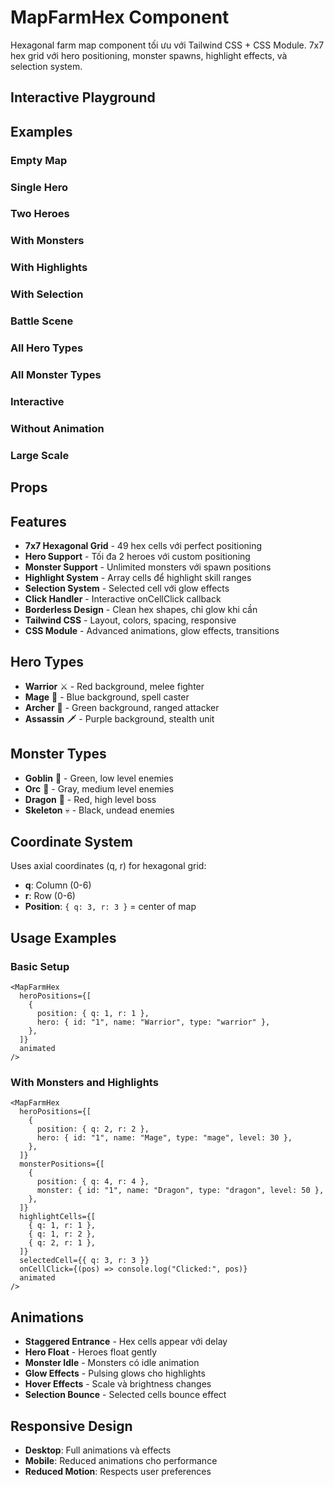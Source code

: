 
<Meta of={MapFarmHexStories} />

# MapFarmHex Component

Hexagonal farm map component tối ưu với Tailwind CSS + CSS Module. 7x7 hex grid với hero positioning, monster spawns, highlight effects, và selection system.

## Interactive Playground

<Canvas of={MapFarmHexStories.BattleScene} />

<Controls of={MapFarmHexStories.BattleScene} />

## Examples

### Empty Map

<Canvas of={MapFarmHexStories.EmptyMap} />

<Controls of={MapFarmHexStories.EmptyMap} />

### Single Hero

<Canvas of={MapFarmHexStories.SingleHero} />

<Controls of={MapFarmHexStories.SingleHero} />

### Two Heroes

<Canvas of={MapFarmHexStories.TwoHeroes} />

<Controls of={MapFarmHexStories.TwoHeroes} />

### With Monsters

<Canvas of={MapFarmHexStories.WithMonsters} />

<Controls of={MapFarmHexStories.WithMonsters} />

### With Highlights

<Canvas of={MapFarmHexStories.WithHighlights} />

<Controls of={MapFarmHexStories.WithHighlights} />

### With Selection

<Canvas of={MapFarmHexStories.WithSelection} />

<Controls of={MapFarmHexStories.WithSelection} />

### Battle Scene

<Canvas of={MapFarmHexStories.BattleScene} />

<Controls of={MapFarmHexStories.BattleScene} />

### All Hero Types

<Canvas of={MapFarmHexStories.AllHeroTypes} />

<Controls of={MapFarmHexStories.AllHeroTypes} />

### All Monster Types

<Canvas of={MapFarmHexStories.AllMonsterTypes} />

<Controls of={MapFarmHexStories.AllMonsterTypes} />

### Interactive

<Canvas of={MapFarmHexStories.Interactive} />

<Controls of={MapFarmHexStories.Interactive} />

### Without Animation

<Canvas of={MapFarmHexStories.WithoutAnimation} />

<Controls of={MapFarmHexStories.WithoutAnimation} />

### Large Scale

<Canvas of={MapFarmHexStories.LargeScale} />

<Controls of={MapFarmHexStories.LargeScale} />

## Props

<Controls of={MapFarmHexStories.BattleScene} />

## Features

- **7x7 Hexagonal Grid** - 49 hex cells với perfect positioning
- **Hero Support** - Tối đa 2 heroes với custom positioning
- **Monster Support** - Unlimited monsters với spawn positions
- **Highlight System** - Array cells để highlight skill ranges
- **Selection System** - Selected cell với glow effects
- **Click Handler** - Interactive onCellClick callback
- **Borderless Design** - Clean hex shapes, chỉ glow khi cần
- **Tailwind CSS** - Layout, colors, spacing, responsive
- **CSS Module** - Advanced animations, glow effects, transitions

## Hero Types

- **Warrior** ⚔️ - Red background, melee fighter
- **Mage** 🔮 - Blue background, spell caster
- **Archer** 🏹 - Green background, ranged attacker
- **Assassin** 🗡️ - Purple background, stealth unit

## Monster Types

- **Goblin** 👹 - Green, low level enemies
- **Orc** 👺 - Gray, medium level enemies
- **Dragon** 🐉 - Red, high level boss
- **Skeleton** 💀 - Black, undead enemies

## Coordinate System

Uses axial coordinates (q, r) for hexagonal grid:

- **q**: Column (0-6)
- **r**: Row (0-6)
- **Position**: `{ q: 3, r: 3 }` = center of map

## Usage Examples

### Basic Setup

```tsx
<MapFarmHex
  heroPositions={[
    {
      position: { q: 1, r: 1 },
      hero: { id: "1", name: "Warrior", type: "warrior" },
    },
  ]}
  animated
/>
```

### With Monsters and Highlights

```tsx
<MapFarmHex
  heroPositions={[
    {
      position: { q: 2, r: 2 },
      hero: { id: "1", name: "Mage", type: "mage", level: 30 },
    },
  ]}
  monsterPositions={[
    {
      position: { q: 4, r: 4 },
      monster: { id: "1", name: "Dragon", type: "dragon", level: 50 },
    },
  ]}
  highlightCells={[
    { q: 1, r: 1 },
    { q: 1, r: 2 },
    { q: 2, r: 1 },
  ]}
  selectedCell={{ q: 3, r: 3 }}
  onCellClick={(pos) => console.log("Clicked:", pos)}
  animated
/>
```

## Animations

- **Staggered Entrance** - Hex cells appear với delay
- **Hero Float** - Heroes float gently
- **Monster Idle** - Monsters có idle animation
- **Glow Effects** - Pulsing glows cho highlights
- **Hover Effects** - Scale và brightness changes
- **Selection Bounce** - Selected cells bounce effect

## Responsive Design

- **Desktop**: Full animations và effects
- **Mobile**: Reduced animations cho performance
- **Reduced Motion**: Respects user preferences
